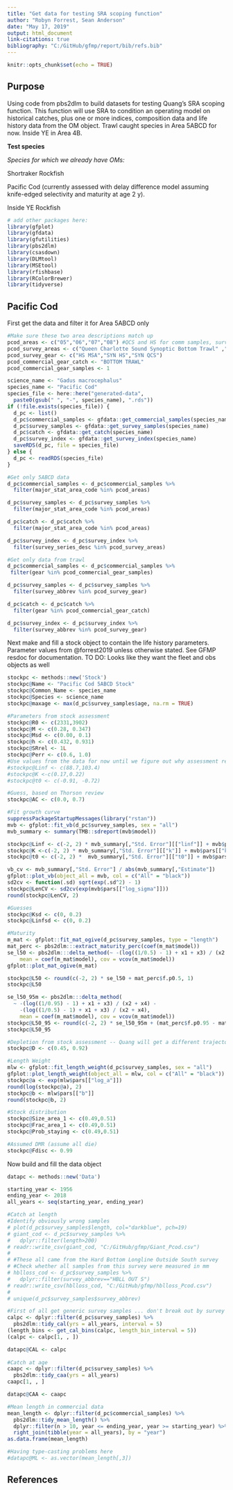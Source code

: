 ```yaml
---
title: "Get data for testing SRA scoping function"
author: "Robyn Forrest, Sean Anderson"
date: "May 17, 2019"
output: html_document
link-citations: true
bibliography: "C:/GitHub/gfmp/report/bib/refs.bib"
---
```


```r
knitr::opts_chunk$set(echo = TRUE)
```

## Purpose

Using code from pbs2dlm to build datasets for testing Quang's SRA scoping function. This function will use SRA to condition an operating model on historical catches, plus one or more indices, composition data and life history data from the OM object. Trawl caught species in Area 5ABCD for now. Inside YE in Area 4B.

**Test species**

*Species for which we already have OMs:*

Shortraker Rockfish

Pacific Cod (currently assessed with delay difference model assuming knife-edged selectivity and maturity at age 2 y).

Inside YE Rockfish


```r
# add other packages here:
library(gfplot)
library(gfdata)
library(gfutilities)
library(pbs2dlm)
library(csasdown)
library(DLMtool)
library(MSEtool)
library(rfishbase)
library(RColorBrewer)
library(tidyverse)
```

## Pacific Cod

First get the data and filter it for Area 5ABCD only

```r
#Make sure these two area descriptions match up
pcod_areas <- c("05","06","07","08") #QCS and HS for comm samples, surv samples and catch
pcod_survey_areas <- c("Queen Charlotte Sound Synoptic Bottom Trawl" ,"Hecate Strait Synoptic Bottom Trawl") #QCS and HS for survey index
pcod_survey_gear <- c("HS MSA","SYN HS","SYN QCS")
pcod_commercial_gear_catch <- "BOTTOM TRAWL"
pcod_commercial_gear_samples <- 1

science_name <- "Gadus macrocephalus"
species_name <- "Pacific Cod"
species_file <- here::here("generated-data",
  paste0(gsub(" ", "-", species_name), ".rds"))
if (!file.exists(species_file)) {
  d_pc <- list()
  d_pc$commercial_samples <- gfdata::get_commercial_samples(species_name)
  d_pc$survey_samples <- gfdata::get_survey_samples(species_name)
  d_pc$catch <- gfdata::get_catch(species_name)
  d_pc$survey_index <- gfdata::get_survey_index(species_name)
  saveRDS(d_pc, file = species_file)
} else {
  d_pc <- readRDS(species_file)
}

#Get only 5ABCD data
d_pc$commercial_samples <- d_pc$commercial_samples %>% 
  filter(major_stat_area_code %in% pcod_areas)

d_pc$survey_samples <- d_pc$survey_samples %>% 
  filter(major_stat_area_code %in% pcod_areas)

d_pc$catch <- d_pc$catch %>% 
  filter(major_stat_area_code %in% pcod_areas)

d_pc$survey_index <- d_pc$survey_index %>% 
  filter(survey_series_desc %in% pcod_survey_areas)

#Get only data from trawl
d_pc$commercial_samples <- d_pc$commercial_samples %>% 
 filter(gear %in% pcod_commercial_gear_samples)

d_pc$survey_samples <- d_pc$survey_samples %>% 
  filter(survey_abbrev %in% pcod_survey_gear)

d_pc$catch <- d_pc$catch %>% 
  filter(gear %in% pcod_commercial_gear_catch)

d_pc$survey_index <- d_pc$survey_index %>% 
  filter(survey_abbrev %in% pcod_survey_gear)

```

Next make and fill a stock object to contain the life history parameters. Parameter values from @forrest2019 unless otherwise stated. See GFMP resdoc for documentation.
TO DO: Looks like they want the fleet and obs objects as well 

```r
stockpc <- methods::new('Stock')
stockpc@Name <- "Pacific Cod 5ABCD Stock"
stockpc@Common_Name <- species_name
stockpc@Species <- science_name
stockpc@maxage <- max(d_pc$survey_samples$age, na.rm = TRUE)

#Parameters from stock assessment
stockpc@R0 <- c(2331,3902)
stockpc@M <- c(0.28, 0.347)
stockpc@Msd <- c(0.00, 0.1)
stockpc@h <- c(0.432, 0.931)
stockpc@SRrel <- 1L
stockpc@Perr <- c(0.6, 1.0)
#Use values from the data for now until we figure out why assessment results are different
#stockpc@Linf <- c(88.7,103.4)
#stockpc@K <-c(0.17,0.22)
#stockpc@t0 <- c(-0.91, -0.72)

#Guess, based on Thorson review
stockpc@AC <- c(0.0, 0.7)

#Fit growth curve
suppressPackageStartupMessages(library("rstan"))
mvb <- gfplot::fit_vb(d_pc$survey_samples, sex = "all")
mvb_summary <- summary(TMB::sdreport(mvb$model))

stockpc@Linf <- c(-2, 2) * mvb_summary[,"Std. Error"][["linf"]] + mvb$pars[["linf"]]
stockpc@K <-c(-2, 2) * mvb_summary[,"Std. Error"][["k"]] + mvb$pars[["k"]]
stockpc@t0 <- c(-2, 2) *  mvb_summary[,"Std. Error"][["t0"]] + mvb$pars[["t0"]]

vb_cv <- mvb_summary[,"Std. Error"] / abs(mvb_summary[,"Estimate"])
gfplot::plot_vb(object_all = mvb, col = c("All" = "black"))
sd2cv <- function(.sd) sqrt(exp(.sd^2) - 1)
stockpc@LenCV <- sd2cv(exp(mvb$pars[["log_sigma"]]))
round(stockpc@LenCV, 2)

#Guesses
stockpc@Ksd <- c(0, 0.2)
stockpc@Linfsd <- c(0, 0.2)

#Maturity
m_mat <- gfplot::fit_mat_ogive(d_pc$survey_samples, type = "length")
mat_perc <- pbs2dlm:::extract_maturity_perc(coef(m_mat$model))
se_l50 <- pbs2dlm:::delta_method(~ -(log((1/0.5) - 1) + x1 + x3) / (x2 + x4),
    mean = coef(m_mat$model), cov = vcov(m_mat$model))
gfplot::plot_mat_ogive(m_mat)

stockpc@L50 <- round(c(-2, 2) * se_l50 + mat_perc$f.p0.5, 1)
stockpc@L50

se_l50_95m <- pbs2dlm:::delta_method(
  ~ -(log((1/0.95) - 1) + x1 + x3) / (x2 + x4) -
    -(log((1/0.5) - 1) + x1 + x3) / (x2 + x4),
    mean = coef(m_mat$model), cov = vcov(m_mat$model))
stockpc@L50_95 <- round(c(-2, 2) * se_l50_95m + (mat_perc$f.p0.95 - mat_perc$f.p0.5), 1)
stockpc@L50_95

#Depletion from stock assessment -- Quang will get a different trajectory because the stock not assumed to be at BO in 1956
stockpc@D <- c(0.45, 0.92)

#Length Weight
mlw <- gfplot::fit_length_weight(d_pc$survey_samples, sex = "all")
gfplot::plot_length_weight(object_all = mlw, col = c("All" = "black"))
stockpc@a <- exp(mlw$pars[["log_a"]])
round(log(stockpc@a), 2)
stockpc@b <- mlw$pars[["b"]]
round(stockpc@b, 2)

#Stock distribution
stockpc@Size_area_1 <- c(0.49,0.51)
stockpc@Frac_area_1 <- c(0.49,0.51)
stockpc@Prob_staying <- c(0.49,0.51)

#Assumed DMR (assume all die)
stockpc@Fdisc <- 0.99

```

Now build and fill the data object

```r
datapc <- methods::new('Data')

starting_year <- 1956
ending_year <- 2018
all_years <- seq(starting_year, ending_year)

#Catch at length
#Identify obviously wrong samples
# plot(d_pc$survey_samples$length, col="darkblue", pch=19)
# giant_cod <- d_pc$survey_samples %>% 
#   dplyr::filter(length>200)
# readr::write_csv(giant_cod, "C:/GitHub/gfmp/Giant_Pcod.csv")
# 
# #These all came from the Hard Bottom Longline Outside South survey
# #Check whether all samples from this survey were measured in mm
# hblloss_cod <- d_pc$survey_samples %>% 
#   dplyr::filter(survey_abbrev=="HBLL OUT S")
# readr::write_csv(hblloss_cod, "C:/GitHub/gfmp/hblloss_Pcod.csv")
#   
# unique(d_pc$survey_samples$survey_abbrev)

#First of all get generic survey samples ... don't break out by survey
calpc <- dplyr::filter(d_pc$survey_samples) %>%
  pbs2dlm::tidy_cal(yrs = all_years, interval = 5)
(length_bins <- get_cal_bins(calpc, length_bin_interval = 5))
(calpc <- calpc[1, , ])

datapc@CAL <- calpc
  
#Catch at age
caapc <- dplyr::filter(d_pc$survey_samples) %>%
  pbs2dlm::tidy_caa(yrs = all_years)
caapc[1, , ]

datapc@CAA <- caapc

#Mean length in commercial data
mean_length <- dplyr::filter(d_pc$commercial_samples) %>%
  pbs2dlm::tidy_mean_length() %>%
  dplyr::filter(n > 10, year <= ending_year, year >= starting_year) %>%
  right_join(tibble(year = all_years), by = "year")
as.data.frame(mean_length)

#Having type-casting problems here
#datapc@ML <- as.vector(mean_length[,3])

```



## References {-}
<!--This manually sets the header for this unnumbered chapter.-->
\markboth{References}{References}

\noindent
\vspace{-2em}
\setlength{\parindent}{-0.2in}
\setlength{\leftskip}{0.2in}
\setlength{\parskip}{8pt}

